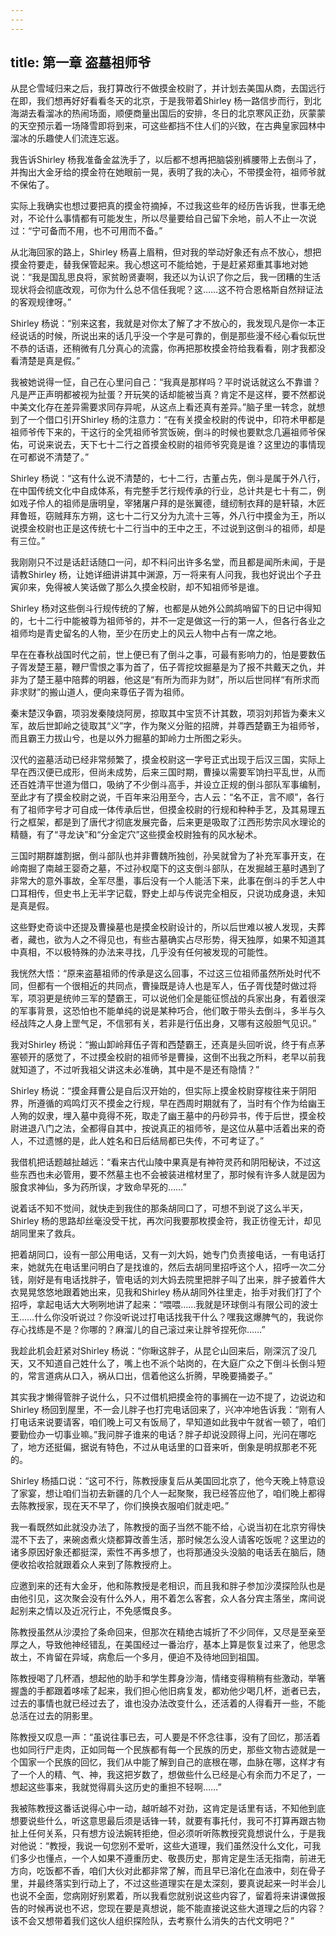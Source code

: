 ```yaml
---
---
---
```

title: 第一章 盗墓祖师爷
---




从昆仑雪域归来之后，我打算改行不做摸金校尉了，并计划去美国从商，去国远行在即，我们想再好好看看冬天的北京，于是我带着Shirley 杨一路信步而行，到北海湖去看溜冰的热闹场面，顺便商量出国后的安排，冬日的北京寒风正劲，灰蒙蒙的天空预示着一场降雪即将到来，可这些都挡不住人们的兴致，在古典皇家园林中溜冰的乐趣使人们流连忘返。

我告诉Shirley 杨我准备金盆洗手了，以后都不想再把脑袋别裤腰带上去倒斗了，并掏出大金牙给的摸金符在她眼前一晃，表明了我的决心，不带摸金符，祖师爷就不保佑了。

实际上我确实也想过要把真的摸金符摘掉，不过我这些年的经历告诉我，世事无绝对，不论什么事情都有可能发生，所以尽量要给自己留下余地，前人不止一次说过：“宁可备而不用，也不可用而不备。”

从北海回家的路上，Shirley 杨喜上眉稍，但对我的举动好象还有点不放心，想把摸金符要走，替我保管起来。我心想这可不能给她，于是赶紧郑重其事地对她说：“我是国乱思良将，家贫盼贤妻啊，我还以为认识了你之后，我一团糟的生活现状将会彻底改观，可你为什么总不信任我呢？这……这不符合恩格斯自然辩证法的客观规律呀。”

Shirley 杨说：“别来这套，我就是对你太了解了才不放心的，我发现凡是你一本正经说话的时候，所说出来的话几乎没一个字是可靠的，倒是那些漫不经心看似玩世不恭的话语，还稍微有几分真心的流露，你再把那枚摸金符给我看看，刚才我都没看清楚是真是假。”

我被她说得一怔，自己在心里问自己：“我真是那样吗？平时说话就这么不靠谱？凡是严正声明都被视为扯蛋？开玩笑的话却能被当真？肯定不是这样，要不然都说中美文化存在差异需要求同存异呢，从这点上看还真有差异。”脑子里一转念，就想到了一个借口引开Shirley 杨的注意力：“在有关摸金校尉的传说中，印符术甲都是祖师爷传下来的，干这行的全凭祖师爷赏饭碗，倒斗的时候也要默念几遍祖师爷保佑，可说来说去，天下七十二行之首摸金校尉的祖师爷究竟是谁？这里边的事情现在可都说不清楚了。”

Shirley 杨说：“这有什么说不清楚的，七十二行，古董占先，倒斗是属于外八行，在中国传统文化中自成体系，有完整手艺行规传承的行业，总计共是七十有二，例如戏子伶人的祖师是唐明皇，宰猪屠户拜的是张翼德，缝纫制衣拜的是轩辕，木匠拜鲁班，窃贼拜东方朔，这七十二行又分为九流十三等，外八行中摸金为王，所以说摸金校尉也正是这传统七十二行当中的王中之王，不过说到这倒斗的祖师，却是有三位。”

我刚刚只不过是话赶话随口一问，却不料问出许多名堂，而且都是闻所未闻，于是请教Shirley 杨，让她详细讲讲其中渊源，万一将来有人问我，我也好说出个子丑寅卯来，免得被人笑话做了那么久摸金校尉，却不知祖师爷是谁。

Shirley 杨对这些倒斗行规传统的了解，也都是从她外公鹧鸪哨留下的日记中得知的，七十二行中能被尊为祖师爷的，并不一定是做这一行的第一人，但各行各业之祖师均是青史留名的人物，至少在历史上的风云人物中占有一席之地。

早在在春秋战国时代之前，世上便已有了倒斗之事，可最有影响力的，怕是要数伍子胥发楚王墓，鞭尸雪恨之事为首了，伍子胥挖坟掘墓是为了报不共戴天之仇，并非为了楚王墓中陪葬的明器，他这是“有所为而非为财”，所以后世同样“有所求而非求财”的搬山道人，便向来尊伍子胥为祖师。

秦末楚汉争霸，项羽发秦陵烧阿房，掠取其中宝货不计其数，项羽刘邦皆为秦末义军，故后世卸岭之徒取其“义”字，作为聚义分赃的招牌，并尊西楚霸王为祖师爷，而且霸王力拔山兮，也是以外力掘墓的卸岭力士所图之彩头。

汉代的盗墓活动已经非常频繁了，摸金校尉这一字号正式出现于后汉三国，实际上早在西汉便已成形，但尚未成势，后来三国时期，曹操以需要军饷扫平乱世，从而还百姓清平世道为借口，吸纳了不少倒斗高手，并设立正规的倒斗部队军事编制，至此才有了摸金校尉之说，千百年来沿用至今，古人云：“名不正，言不顺”，各行有了祖师字号才可自成一体传承后世，但摸金校尉的行规和种种手艺，及其易理五行之框架，都是到了唐代才彻底发展完备，后来更是吸取了江西形势宗风水理论的精髓，有了“寻龙诀”和“分金定穴”这些摸金校尉独有的风水秘术。

三国时期群雄割据，倒斗部队也并非曹魏所独创，孙吴就曾为了补充军事开支，在岭南掘了南越王婴奇之墓，不过孙权麾下的这支倒斗部队，在发掘越王墓时遇到了非常大的意外事故，全军尽墨，事后没有一个人能活下来，此事在倒斗的手艺人中口耳相传，但史书上无半字记载，野史上却与传说完全相反，只说功成身退，未知是真是假。

这些野史奇谈中还提及曹操墓也是摸金校尉设计的，所以后世难以被人发现，夫葬者，藏也，欲为人之不得见也，有些古墓确实占尽形势，得天独厚，如果不知道其中真相，不以极特殊的办法来寻找，几乎没有任何被发现的可能性。

我恍然大悟：“原来盗墓祖师的传承是这么回事，不过这三位祖师虽然所处时代不同，但都有一个很相近的共同点，曹操既是诗人也是军人，伍子胥伐楚时做过将军，项羽更是统帅三军的楚霸王，可以说他们全是能征惯战的兵家出身，有着很深的军事背景，这恐怕也不能单纯的说是某种巧合，他们敢于带头去倒斗，多半与久经战阵之人身上罡气足，不信邪有关，若非是行伍出身，又哪有这般胆气见识。”

我对Shirley 杨说：“搬山卸岭拜伍子胥和西楚霸王，还真是头回听说，终于有点茅塞顿开的感觉了，不过摸金校尉的祖师爷是曹操，这倒不出我之所料，老早以前我就知道了，不过听我祖父讲这未必准确，其中是不是还有隐情？”

Shirley 杨说：“摸金拜曹公是自后汉开始的，但实际上摸金校尉穿梭往来于阴阳界，所遵循的鸡鸣灯灭不摸金之行规，早在西周时期就有了，当时有个作为给幽王人殉的奴隶，埋入墓中竟得不死，取走了幽王墓中的丹砂异书，传于后世，摸金校尉进退八门之法，全都得自其中，按说真正的祖师爷，是这位从墓中活着出来的奇人，不过遗憾的是，此人姓名和日后结局都已失传，不可考证了。”

我借机把话题越扯越远：“看来古代山陵中果真是有神符灵药和阴阳秘诀，不过这些东西也未必管用，要不然墓主也不会被装进棺材里了，那时候有许多人就是因为服食求神仙，多为药所误，才致命早死的……”

说着话不知不觉间，就快走到我住的那条胡同口了，可想不到说了这么半天，Shirley 杨的思路却丝毫没受干扰，再次问我要那枚摸金符，我正彷徨无计，却见胡同里来了救兵。

把着胡同口，设有一部公用电话，又有一刘大妈，她专门负责接电话，一有电话打来，她就先在电话里问明白了是找谁的，然后去胡同里招呼这个人，招呼一次二分钱，刚好是有电话找胖子，管电话的刘大妈去院里把胖子叫了出来，胖子披着件大衣晃晃悠悠地跟着她出来，见我和Shirley 杨从胡同外往里走，抬手对我们打了个招呼，拿起电话大大咧咧地讲了起来：“喂喂……我就是环球倒斗有限公司的波士王……什么你没听说过？你没听说过打电话找我干什么？嘿我这爆脾气的，我说你存心找练是不是？你哪的？麻溜儿的自己滚过来让胖爷捏死你……”

我趁此机会赶紧对Shirley 杨说：“你瞅这胖子，从昆仑山回来后，刚深沉了没几天，又不知道自己姓什么了，嘴上也不派个站岗的，在大庭广众之下倒斗长倒斗短的，常言道病从口入，祸从口出，信着他这么折腾，早晚要捅娄子。”

其实我才懒得管胖子说什么，只不过借机把摸金符的事搁在一边不提了，边说边和Shirley 杨回到屋里，不一会儿胖子也打完电话回来了，兴冲冲地告诉我：“刚有人打电话来说要请客，咱们晚上可又有饭局了，早知道如此我中午就省一顿了，咱们要勤俭办一切事业嘛。”我问胖子谁来的电话？胖子却说没顾得上问，光问在哪吃了，地方还挺偏，据说有特色，不过从电话里的口音来听，倒象是明叔那老不死的。

Shirley 杨插口说：“这可不行，陈教授康复后从美国回北京了，他今天晚上特意设了家宴，想让咱们当初去新疆的几个人一起聚聚，我已经答应他了，咱们晚上都得去陈教授家，现在天不早了，你们换换衣服咱们就走吧。”

我一看既然如此就没办法了，陈教授的面子当然不能不给，心说当初在北京穷得快混不下去了，来碗卤煮火烧都算改善生活，那时候怎么没人请客吃饭呢？这里边的诸多原因好象还都挺深，索性不再多想了，也将那通没头没脑的电话丢在脑后，随便收拾收拾就跟着众人来到了陈教授府上。

应邀到来的还有大金牙，他和陈教授是老相识，而且我和胖子参加沙漠探险队也是由他引见，这次聚会没有什么外人，用不着怎么客套，众人各分宾主落坐，席间说起别来之情以及近况行止，不免感慨良多。

陈教授虽然从沙漠捡了条命回来，但那次在精绝古城折了不少同伴，又尽是至亲至厚之人，导致他神经错乱，在美国经过一番治疗，基本上算是恢复过来了，他思念故土，不肯留在异域，病愈后一个多月，便迫不及待地回到祖国。

陈教授喝了几杯酒，想起他的助手和学生葬身沙海，情绪变得稍稍有些激动，举箸握盏的手都跟着哆嗦了起来，我们担心他旧病复发，都劝他少喝几杯，逝者已去，过去的事情也就已经过去了，谁也没办法改变什么，还活着的人得看开一些，不能总活在过去的阴影里。

陈教授又叹息一声：“虽说往事已去，可人要是不怀念往事，没有了回忆，那活着也如同行尸走肉，正如同每一个民族都有每一个民族的历史，那些文物古迹就是一个国家一个民族的回忆，我们从中能了解到自己的底根在哪，血脉在哪，这样才有了一个人的精、气、神，我这把岁数了，想做些什么已经是心有余而力不足了，一想起这些事来，我就觉得肩头这历史的重担不轻啊……”

我被陈教授这番话说得心中一动，越听越不对劲，这肯定是话里有话，不知他到底想要说些什么，听这意思最后须是话锋一转，就要有事托付，我可不打算再跟古物扯上任何关系，只有想方设法婉转拒绝，但必须听听陈教授究竟想说什么，于是我对他说：“教授，我说一句您别不爱听，这些大道理，我们虽然没什么文化，可我们多少也懂点，一个人如果不遵重历史、敬畏历史，那肯定是生活无指南，前进无方向，吃饭都不香，咱们大伙对此都非常了解，而且早已溶化在血液中，刻在骨子里，并最终落实到行动上了，不过这些道理实在是太深刻，要真说起来一时半会儿也说不全面，您病刚好别累着，所以我看您就别说这些内容了，留着将来讲课做报告的时候再说也不迟，您现在要是真想说，能不能直接说这些大道理之后的内容？该不会又想带着我们这伙人组织探险队，去考察什么消失的古代文明吧？”